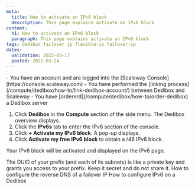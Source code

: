 ```yaml
---
meta:
  title: How to activate an IPv6 block
  description: This page explains avtivate an IPv6 block
content:
  h1: How to activate an IPv6 block
  paragraph: This page explains activate an IPv6 block
tags: dedibox failover ip flexible-ip failover-ip
dates:
  validation: 2022-03-17
  posted: 2022-03-24
---
```


<Message type="requirement">
  - You have an account and are logged into the [Scaleway Console](https://console.scaleway.com) 
  - You have performed the [linking process](/compute/dedibox/how-to/link-dedibox-account/) between Dedibox and Scaleway
  - You have [ordererd](/compute/dedibox/how-to/order-dedibox) a Dedibox server
</Message>

1. Click **Dedibox** in the **Compute** section of the side menu. The Dedibox overview displays.
2. Click the **IPv6s** tab to enter the IPv6 section of the console.
3. Click **+ Activate my IPv6 block**. A pop-up displays. 
4. Click **Activate my free IPv6 block** to obtain a /48 IPv6 block.

Your IPv6 block will be activated and displayed on the IPv6 page. 

<Message type="important">
  The DUID of your prefix (and each of its subnets) is like a private key and grants you access to your prefix. Keep it secret and do not share it.
</Message>

<Navigation title="See Also">
  <PreviousButton to="/compute/dedibox/how-to/configure-reverse-failover-ip">How to configure the reverse DNS of a failover IP</PreviousButton>
  <NextButton to="/compute/dedibox/how-to/configure-ipv6-dedibox">How to configure IPv6 on a Dedibox</NextButton>
</Navigation>